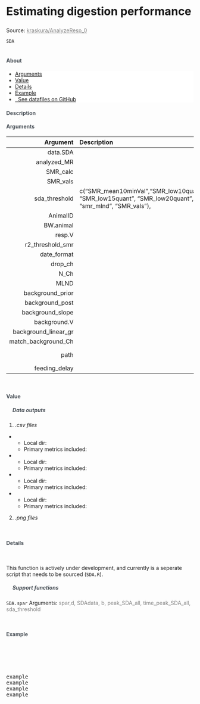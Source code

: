 



<div class="page-header">
  <h2 style="font-size: 30px; text-align:left;">Estimating digestion performance</h2>
  <p>Source: <a href = "#" style = "color:gray;">kraskura/AnalyzeResp_0</a></p>
</div>


`SDA`
<br>
<br>

<h4 style="color:#495057; font-weight: bold;  text-align: left">About</h4>
<ul class="breadcrumb" style="background-color:#fff; border:none; color:#3e3f3a">
  <li><a href="#Arguments">Arguments</a></li>
  <li><a href="#Value">Value</a></li>
  <li><a href="#Details">Details</a></li>
  <li><a href="#Example">Example</a></li>
  <li><a href="#"><i class="fas fa-download"></i>&nbsp; See datafiles on GitHub</a></li>
</ul>

<h4 style="color:#495057; font-weight: bold;  text-align: left">Description</h4>

<!-- <h4 style="color:#495057; font-weight: bold;  text-align: left">Before running the SMR function </h4><br> -->

<h4><a style="color:#495057; font-weight: bold;  text-align: left" name="Arguments">Arguments</a></h4>



  Argument       | Description | Default
---: | :------------- | :---
data.SDA             |  | `NULL`
analyzed_MR          |  | `NULL`
SMR_calc             |  | `TRUE`
SMR_vals             |  | `c(NA, NA, NA, NA)`
sda_threshold        | c("SMR_mean10minVal","SMR_low10quant", "SMR_low15quant", "SMR_low20quant", "smr_mlnd", "SMR_vals"), |  `"SMR_mean10minVal"`
AnimalID             | | --
BW.animal            | | --
resp.V               | | --
r2_threshold_smr     | | --
date_format          | | `"m/d/y"`
drop_ch              | | `NULL`
N_Ch                 | | `4` 
MLND                 | | `TRUE`
background_prior     | | `NA`
background_post      | | `NA`
background_slope     |  | `NULL`
background.V         |  | `NULL`
background_linear_gr |  | `FALSE`
match_background_Ch  |  | `FALSE`
path                 |  | `"."` (local directory)
feeding_delay        |  | `0`



<br><h4><a name="Value" style="color:#495057; font-weight: bold;  text-align: left">Value</a></h4>

<h5 style="color:#495057; font-weight: bold;  text-align: left; text-indent:+10px;"><i class="fas fa-ellipsis-h"></i>&nbsp; Data outputs</h5>

1. _.csv files_
*
  - Local dir: 
  - Primary metrics included: 
*
  - Local dir: 
  - Primary metrics included: 
*
  - Local dir: 
  - Primary metrics included: 
*
  - Local dir: 
  - Primary metrics included: 

2. _.png files_

<br><h4><a name="Details" style="color:#495057; font-weight: bold;  text-align: left">Details</a></h4> <br>

This function is actively under development, and currently is a seperate script that needs to be sourced (`SDA.R`).

<h5 style="color:#495057; font-weight: bold;  text-align: left; text-indent:+10px;"><i class="fas fa-ellipsis-h"></i>&nbsp; Support functions</h5>

`SDA.spar` Arguments: <a style="color:grey">  spar,d, SDAdata, b, peak_SDA_all, time_peak_SDA_all, sda_threshold</a>


<br><h4><a name="Example" style="color:#495057; font-weight: bold;  text-align: left">Example</a></h4> <br>


<pre class = "sourceCode yaml"> 


example
example
example
example




</pre>






